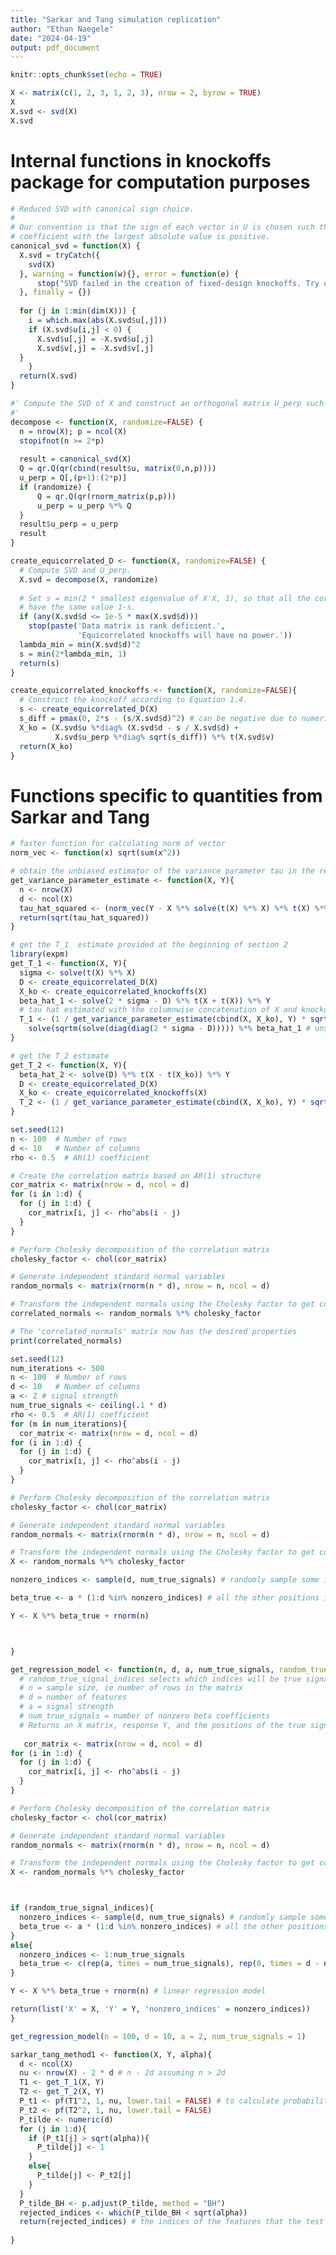 ```yaml
---
title: "Sarkar and Tang simulation replication"
author: "Ethan Naegele"
date: "2024-04-19"
output: pdf_document
---
```


```r
knitr::opts_chunk$set(echo = TRUE)
```


```r
X <- matrix(c(1, 2, 3, 1, 2, 3), nrow = 2, byrow = TRUE)
X
X.svd <- svd(X)
X.svd
```


# Internal functions in knockoffs package for computation purposes

```r
# Reduced SVD with canonical sign choice.
# 
# Our convention is that the sign of each vector in U is chosen such that the
# coefficient with the largest absolute value is positive.
canonical_svd = function(X) {
  X.svd = tryCatch({
    svd(X)
  }, warning = function(w){}, error = function(e) {
      stop("SVD failed in the creation of fixed-design knockoffs. Try upgrading R to version >= 3.3.0")
  }, finally = {})
  
  for (j in 1:min(dim(X))) {
    i = which.max(abs(X.svd$u[,j]))
    if (X.svd$u[i,j] < 0) {
      X.svd$u[,j] = -X.svd$u[,j]
      X.svd$v[,j] = -X.svd$v[,j]
  }
    }
  return(X.svd)
}

```


```r
#' Compute the SVD of X and construct an orthogonal matrix U_perp such that U_perp * U = 0.
#'  
decompose <- function(X, randomize=FALSE) {
  n = nrow(X); p = ncol(X)
  stopifnot(n >= 2*p)
  
  result = canonical_svd(X)
  Q = qr.Q(qr(cbind(result$u, matrix(0,n,p))))
  u_perp = Q[,(p+1):(2*p)]
  if (randomize) {
      Q = qr.Q(qr(rnorm_matrix(p,p)))
      u_perp = u_perp %*% Q
  }
  result$u_perp = u_perp
  result
}
```


```r
create_equicorrelated_D <- function(X, randomize=FALSE) {
  # Compute SVD and U_perp.
  X.svd = decompose(X, randomize)
  
  # Set s = min(2 * smallest eigenvalue of X'X, 1), so that all the correlations
  # have the same value 1-s.
  if (any(X.svd$d <= 1e-5 * max(X.svd$d)))
    stop(paste('Data matrix is rank deficient.',
               'Equicorrelated knockoffs will have no power.'))
  lambda_min = min(X.svd$d)^2
  s = min(2*lambda_min, 1)
  return(s)
}

create_equicorrelated_knockoffs <- function(X, randomize=FALSE){
  # Construct the knockoff according to Equation 1.4.
  s <- create_equicorrelated_D(X)
  s_diff = pmax(0, 2*s - (s/X.svd$d)^2) # can be negative due to numerical error
  X_ko = (X.svd$u %*diag% (X.svd$d - s / X.svd$d) +
          X.svd$u_perp %*diag% sqrt(s_diff)) %*% t(X.svd$v)
  return(X_ko)
}
```

# Functions specific to quantities from Sarkar and Tang

```r
# faster function for calculating norm of vector
norm_vec <- function(x) sqrt(sum(x^2))

# obtain the unbiased estimator of the variance parameter tau in the regression setting Y = N(X * beta, tau^2 I_n)
get_variance_parameter_estimate <- function(X, Y){
  n <- nrow(X)
  d <- ncol(X)
  tau_hat_squared <- (norm_vec(Y - X %*% solve(t(X) %*% X) %*% t(X) %*% Y))^2 / (n - d) # numerator is RSS, and assuming n > d
  return(sqrt(tau_hat_squared))
}
```



```r
# get the T_1  estimate provided at the beginning of section 2
library(expm)
get_T_1 <- function(X, Y){
  sigma <- solve(t(X) %*% X)
  D <- create_equicorrelated_D(X)
  X_ko <- create_equicorrelated_knockoffs(X)
  beta_hat_1 <- solve(2 * sigma - D) %*% t(X + t(X)) %*% Y
  # tau hat estimated with the columnwise concatenation of X and knockoff X
  T_1 <- (1 / get_variance_parameter_estimate(cbind(X, X_ko), Y) * sqrt(2)) *
    solve(sqrtm(solve(diag(diag(2 * sigma - D))))) %*% beta_hat_1 # unsure about interpretation of diag operator in the equation for T1 from the paper; this is my best interpretation of it - Ignat agrees
}

# get the T_2 estimate 
get_T_2 <- function(X, Y){
  beta_hat_2 <- solve(D) %*% t(X - t(X_ko)) %*% Y
  D <- create_equicorrelated_D(X)
  X_ko <- create_equicorrelated_knockoffs(X)
  T_2 <- (1 / get_variance_parameter_estimate(cbind(X, X_ko), Y) * sqrt(2)) * sqrtm(D) %*% beta_hat_2
}

```


```r
set.seed(12)
n <- 100  # Number of rows
d <- 10   # Number of columns
rho <- 0.5  # AR(1) coefficient

# Create the correlation matrix based on AR(1) structure
cor_matrix <- matrix(nrow = d, ncol = d)
for (i in 1:d) {
  for (j in 1:d) {
    cor_matrix[i, j] <- rho^abs(i - j)
  }
}

# Perform Cholesky decomposition of the correlation matrix
cholesky_factor <- chol(cor_matrix)

# Generate independent standard normal variables
random_normals <- matrix(rnorm(n * d), nrow = n, ncol = d)

# Transform the independent normals using the Cholesky factor to get correlated normals
correlated_normals <- random_normals %*% cholesky_factor

# The 'correlated_normals' matrix now has the desired properties
print(correlated_normals)

```

```r
set.seed(12)
num_iterations <- 500
n <- 100  # Number of rows
d <- 10   # Number of columns
a <- 2 # signal strength
num_true_signals <- ceiling(.1 * d)
rho <- 0.5  # AR(1) coefficient
for (m in num_iterations){
  cor_matrix <- matrix(nrow = d, ncol = d)
for (i in 1:d) {
  for (j in 1:d) {
    cor_matrix[i, j] <- rho^abs(i - j)
  }
}

# Perform Cholesky decomposition of the correlation matrix
cholesky_factor <- chol(cor_matrix)

# Generate independent standard normal variables
random_normals <- matrix(rnorm(n * d), nrow = n, ncol = d)

# Transform the independent normals using the Cholesky factor to get correlated normals
X <- random_normals %*% cholesky_factor

nonzero_indices <- sample(d, num_true_signals) # randomly sample some indices to be the true signal indices

beta_true <- a * (1:d %in% nonzero_indices) # all the other positions in the vector will be 0

Y <- X %*% beta_true + rnorm(n)



}
```



```r
get_regression_model <- function(n, d, a, num_true_signals, random_true_signal_indices = FALSE){
  # random_true_signal_indices selects which indices will be true signals randomly
  # n = sample size, ie number of rows in the matrix
  # d = number of features
  # a = signal strength
  # num_true_signals = number of nonzero beta coefficients
  # Returns an X matrix, response Y, and the positions of the true signals, as according to the simulation setup described in the beginning of Section 3 of Sarkar and Tang
  
   cor_matrix <- matrix(nrow = d, ncol = d)
for (i in 1:d) {
  for (j in 1:d) {
    cor_matrix[i, j] <- rho^abs(i - j)
  }
}

# Perform Cholesky decomposition of the correlation matrix
cholesky_factor <- chol(cor_matrix)

# Generate independent standard normal variables
random_normals <- matrix(rnorm(n * d), nrow = n, ncol = d)

# Transform the independent normals using the Cholesky factor to get correlated normals
X <- random_normals %*% cholesky_factor



if (random_true_signal_indices){
  nonzero_indices <- sample(d, num_true_signals) # randomly sample some indices to be the true signal indices
  beta_true <- a * (1:d %in% nonzero_indices) # all the other positions in the vector will be 0
}
else{
  nonzero_indices <- 1:num_true_signals
  beta_true <- c(rep(a, times = num_true_signals), rep(0, times = d - num_true_signals))
}

Y <- X %*% beta_true + rnorm(n) # linear regression model

return(list('X' = X, 'Y' = Y, 'nonzero_indices' = nonzero_indices))
}
```


```r
get_regression_model(n = 100, d = 10, a = 2, num_true_signals = 1)
```


```r
sarkar_tang_method1 <- function(X, Y, alpha){
  d <- ncol(X)
  nu <- nrow(X) - 2 * d # n - 2d assuming n > 2d
  T1 <- get_T_1(X, Y)
  T2 <- get_T_2(X, Y)
  P_t1 <- pf(T1^2, 1, nu, lower.tail = FALSE) # to calculate probabilities with the t^2_n distribution, have to use the F(1, n) distribution
  P_t2 <- pf(T2^2, 1, nu, lower.tail = FALSE)
  P_tilde <- numeric(d)
  for (j in 1:d){
    if (P_t1[j] > sqrt(alpha)){
      P_tilde[j] <- 1
    }
    else{
      P_tilde[j] <- P_t2[j]
    }
  }
  P_tilde_BH <- p.adjust(P_tilde, method = "BH")
  rejected_indices <- which(P_tilde_BH < sqrt(alpha))
  return(rejected_indices) # the indices of the features that the test concludes are nonzero
  
}
```




